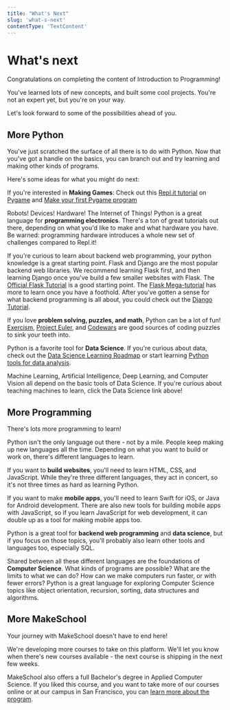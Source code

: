 ```yaml
---
title: "What's Next"
slug: 'what-s-next'
contentType: 'TextContent'
---
```


# What's next

Congratulations on completing the content of Introduction to Programming!

You've learned lots of new concepts, and built some cool projects. You're not an expert yet, but
you're on your way.

Let's look forward to some of the possibilities ahead of you.

## More Python

You've just scratched the surface of all there is to do with Python. Now that you've got a handle on
the basics, you can branch out and try learning and making other kinds of programs.

Here's some ideas for what you might do next:

If you're interested in **Making Games**: Check out this
[Repl.it tutorial](https://replit.com/talk/learn/A-Starter-Guide-to-Pygame/11741) on
[Pygame](https://www.pygame.org/) and
[Make your first Pygame program](https://replit.com/talk/learn/Make-your-first-Pygame/11773)

Robots! Devices! Hardware! The Internet of Things! Python is a great language for **programming
electronics**. There's a ton of great tutorials out there, depending on what you'd like to make and
what hardware you have. Be warned: programming hardware introduces a whole new set of challenges
compared to Repl.it!

If you're curious to learn about backend web programming, your python knowledge is a great starting
point. Flask and Django are the most popular backend web libraries. We recommend learning Flask
first, and then learning Django once you've build a few smaller websites with Flask. The
[Official Flask Tutorial](https://flask.palletsprojects.com/en/1.1.x/tutorial/) is a good starting
point. The
[Flask Mega-tutorial](https://blog.miguelgrinberg.com/post/the-flask-mega-tutorial-part-i-hello-world)
has more to learn once you have a foothold. After you've gotten a sense for what backend programming
is all about, you could check out the
[Django Tutorial](https://docs.djangoproject.com/en/3.2/intro/tutorial01/).

If you love **problem solving, puzzles, and math**, Python can be a lot of fun!
[Exercism](https://exercism.io/tracks/python), [Project Euler](https://projecteuler.net/archives),
and [Codewars](https://www.codewars.com/) are good sources of coding puzzles to sink your teeth
into.

Python is a favorite tool for **Data Science**. If you're curious about data, check out the
[Data Science Learning Roadmap](https://www.freecodecamp.org/news/data-science-learning-roadmap/) or
start learning
[Python tools for data analysis](https://www.freecodecamp.org/news/python-data-science-course-matplotlib-pandas-numpy/).

Machine Learning, Artificial Intelligence, Deep Learning, and Computer Vision all depend on the
basic tools of Data Science. If you're curious about teaching machines to learn, click the Data
Science link above!

## More Programming

There's lots more programming to learn!

Python isn't the only language out there - not by a mile. People keep making up new languages all
the time. Depending on what you want to build or work on, there's different languages to learn.

If you want to **build websites**, you'll need to learn HTML, CSS, and JavaScript. While they're
three different languages, they act in concert, so it's not three times as hard as learning Python.

If you want to make **mobile apps**, you'll need to learn Swift for iOS, or Java for Android
development. There are also new tools for building mobile apps with JavaScript, so if you learn
JavaScript for web development, it can double up as a tool for making mobile apps too.

Python is a great tool for **backend web programming** and **data science**, but if you focus on
those topics, you'll probably also learn other tools and languages too, especially SQL.

Shared between all these different languages are the foundations of **Computer Science**. What kinds
of programs are possible? What are the limits to what we can do? How can we make computers run
faster, or with fewer errors? Python is a great language for exploring Computer Science topics like
object orientation, recursion, sorting, data structures and algorithms.

## More MakeSchool

Your journey with MakeSchool doesn't have to end here!

We're developing more courses to take on this platform. We'll let you know when there's new courses
available - the next course is shipping in the next few weeks.

MakeSchool also offers a full Bachelor's degree in Applied Computer Science. If you liked this
course, and you want to take more of our courses online or at our campus in San Francisco, you can
[learn more about the program](https://www.makeschool.com/computer-science-degree).
